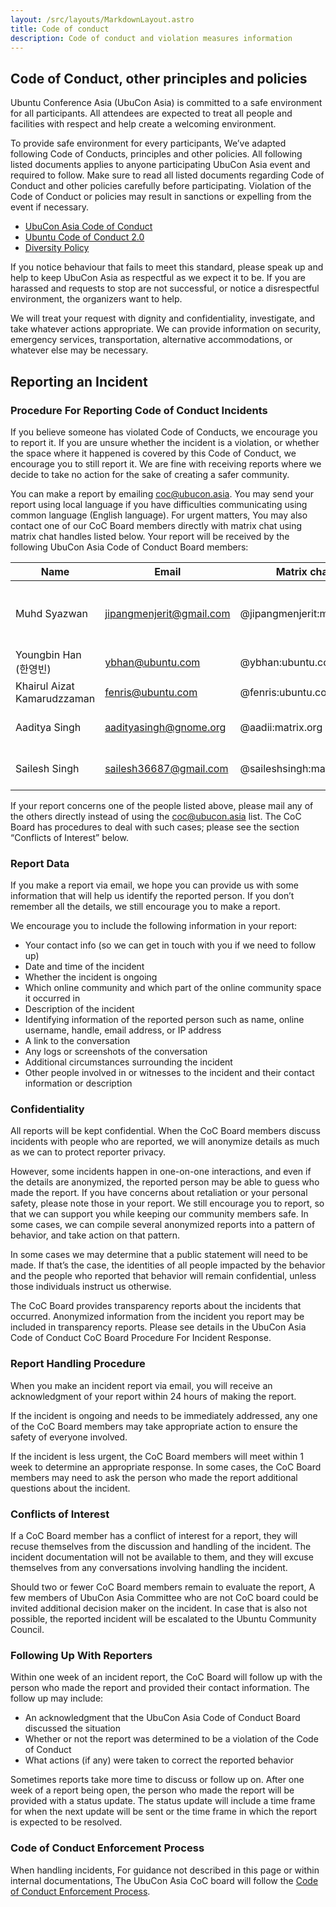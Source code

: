 ```yaml
---
layout: /src/layouts/MarkdownLayout.astro
title: Code of conduct
description: Code of conduct and violation measures information
---
```

## Code of Conduct, other principles and policies
Ubuntu Conference Asia (UbuCon Asia) is committed to a safe environment for all participants. All attendees are expected to treat all people and facilities with respect and help create a welcoming environment.

To provide safe environment for every participants, We’ve adapted following Code of Conducts, principles and other policies. All following listed documents applies to anyone participating UbuCon Asia event and required to follow. Make sure to read all listed documents regarding Code of Conduct and other policies carefully before participating. Violation of the Code of Conduct or policies may result in sanctions or expelling from the event if necessary.

- [UbuCon Asia Code of Conduct](https://github.com/ubucon-asia/CodeOfConduct/blob/main/UbuconAsiaCodeOfConduct.md)
- [Ubuntu Code of Conduct 2.0](https://ubuntu.com/community/ethos/code-of-conduct)
- [Diversity Policy](https://ubuntu.com/community/ethos/diversity)

If you notice behaviour that fails to meet this standard, please speak up and help to keep UbuCon Asia as respectful as we expect it to be. If you are harassed and requests to stop are not successful, or notice a disrespectful environment, the organizers want to help.

We will treat your request with dignity and confidentiality, investigate, and take whatever actions appropriate. We can provide information on security, emergency services, transportation, alternative accommodations, or whatever else may be necessary.

## Reporting an Incident
### Procedure For Reporting Code of Conduct Incidents
If you believe someone has violated Code of Conducts, we encourage you to report it. If you are unsure whether the incident is a violation, or whether the space where it happened is covered by this Code of Conduct, we encourage you to still report it. We are fine with receiving reports where we decide to take no action for the sake of creating a safer community.

You can make a report by emailing coc@ubucon.asia. You may send your report using local language if you have difficulties communicating using common language (English language). For urgent matters, You may also contact one of our CoC Board members directly with matrix chat using matrix chat handles listed below. Your report will be received by the following UbuCon Asia Code of Conduct Board members:

| Name | Email | Matrix chat | Role |
| --- | --- | --- | --- |
| Muhd Syazwan | jipangmenjerit@gmail.com | @jipangmenjerit:matrix.org | CoC Board Chair / Global team |
| Youngbin Han (한영빈) | ybhan@ubuntu.com | @ybhan:ubuntu.com | Global team |
| Khairul Aizat Kamarudzzaman | fenris@ubuntu.com | @fenris:ubuntu.com | Global team |
| Aaditya Singh | aadityasingh@gnome.org | @aadii:matrix.org | Local Team (Nepal) |
| Sailesh Singh | sailesh36687@gmail.com | @saileshsingh:matrix.org | Local Team (Nepal) |

If your report concerns one of the people listed above, please mail any of the others directly instead of using the coc@ubucon.asia list. The CoC Board has procedures to deal with such cases; please see the section “Conflicts of Interest” below.

### Report Data
If you make a report via email, we hope you can provide us with some information that will help us identify the reported person. If you don’t remember all the details, we still encourage you to make a report.

We encourage you to include the following information in your report:
- Your contact info (so we can get in touch with you if we need to follow up)
- Date and time of the incident
- Whether the incident is ongoing
- Which online community and which part of the online community space it occurred in
- Description of the incident
- Identifying information of the reported person such as name, online username, handle, email address, or IP address
- A link to the conversation
- Any logs or screenshots of the conversation
- Additional circumstances surrounding the incident
- Other people involved in or witnesses to the incident and their contact information or description

### Confidentiality
All reports will be kept confidential. When the CoC Board members discuss incidents with people who are reported, we will anonymize details as much as we can to protect reporter privacy.

However, some incidents happen in one-on-one interactions, and even if the details are anonymized, the reported person may be able to guess who made the report. If you have concerns about retaliation or your personal safety, please note those in your report. We still encourage you to report, so that we can support you while keeping our community members safe. In some cases, we can compile several anonymized reports into a pattern of behavior, and take action on that pattern.

In some cases we may determine that a public statement will need to be made. If that’s the case, the identities of all people impacted by the behavior and the people who reported that behavior will remain confidential, unless those individuals instruct us otherwise.

The CoC Board provides transparency reports about the incidents that occurred. Anonymized information from the incident you report may be included in transparency reports. Please see details in the UbuCon Asia Code of Conduct CoC Board Procedure For Incident Response.

### Report Handling Procedure
When you make an incident report via email, you will receive an acknowledgment of your report within 24 hours of making the report.

If the incident is ongoing and needs to be immediately addressed, any one of the CoC Board members may take appropriate action to ensure the safety of everyone involved.

If the incident is less urgent, the CoC Board members will meet within 1 week to determine an appropriate response. In some cases, the CoC Board members may need to ask the person who made the report additional questions about the incident.

### Conflicts of Interest
If a CoC Board member has a conflict of interest for a report, they will recuse themselves from the discussion and handling of the incident. The incident documentation will not be available to them, and they will excuse themselves from any conversations involving handling the incident.

Should two or fewer CoC Board members remain to evaluate the report, A few members of UbuCon Asia Committee who are not CoC board could be invited additional decision maker on the incident. In case that is also not possible, the reported incident will be escalated to the Ubuntu Community Council.

### Following Up With Reporters
Within one week of an incident report, the CoC Board will follow up with the person who made the report and provided their contact information. The follow up may include:
- An acknowledgment that the UbuCon Asia Code of Conduct Board discussed the situation
- Whether or not the report was determined to be a violation of the Code of Conduct
- What actions (if any) were taken to correct the reported behavior

Sometimes reports take more time to discuss or follow up on. After one week of a report being open, the person who made the report will be provided with a status update. The status update will include a time frame for when the next update will be sent or the time frame in which the report is expected to be resolved.

### Code of Conduct Enforcement Process 
When handling incidents, For guidance not described in this page or within internal documentations, The UbuCon Asia CoC board will follow the [Code of Conduct Enforcement Process](https://discourse.ubuntu.com/t/code-of-conduct-enforcement-process/59844?u=sukso96100).
